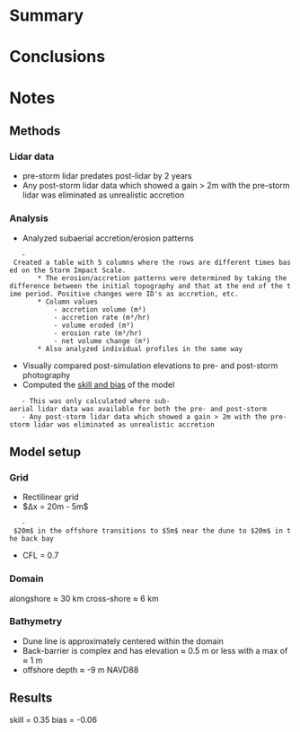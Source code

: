 = Summary =


= Conclusions =


= Notes =
== Methods ==
=== Lidar data ===
* pre-storm lidar predates post-lidar by 2 years
* Any post-storm lidar data which showed a gain > 2m with the pre-storm lidar was eliminated as unrealistic accretion

=== Analysis ===
* Analyzed subaerial accretion/erosion patterns
	- Created a table with 5 columns where the rows are different times based on the Storm Impact Scale.
		* The erosion/accretion patterns were determined by taking the difference between the initial topography and that at the end of the time period. Positive changes were ID's as accretion, etc.
		* Column values
			- accretion volume (m³)
			- accretion rate (m³/hr)
			- volume eroded (m³)
			- erosion rate (m³/hr)
			- net volume change (m³)
		* Also analyzed individual profiles in the same way
* Visually compared post-simulation elevations to pre- and post-storm photography
* Computed the [[file:images/img01_harter.png|skill and bias]] of the model
	- This was only calculated where sub-aerial lidar data was available for both the pre- and post-storm
	- Any post-storm lidar data which showed a gain > 2m with the pre-storm lidar was eliminated as unrealistic accretion

== Model setup ==
=== Grid ===
* Rectilinear grid
* $Δx = 20m - 5m$
	- $20m$ in the offshore transitions to $5m$ near the dune to $20m$ in the back bay
* CFL = 0.7

=== Domain ===
alongshore ≈ 30 km
cross-shore ≈ 6 km

=== Bathymetry ===
* Dune line is approximately centered within the domain
* Back-barrier is complex and has elevation ≈ 0.5 m or less with a max of ≈ 1 m
* offshore depth ≈ -9 m NAVD88

== Results ==
skill = 0.35
bias = -0.06
